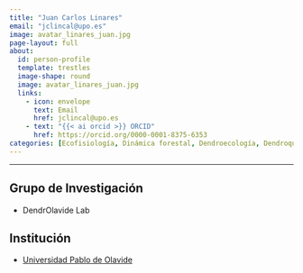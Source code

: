 ```yaml
---
title: "Juan Carlos Linares"
email: "jclincal@upo.es"  
image: avatar_linares_juan.jpg
page-layout: full
about: 
  id: person-profile
  template: trestles
  image-shape: round
  image: avatar_linares_juan.jpg
  links:
    - icon: envelope
      text: Email
      href: jclincal@upo.es
    - text: "{{< ai orcid >}} ORCID"
      href: https://orcid.org/0000-0001-8375-6353
categories: [Ecofisiología, Dinámica forestal, Dendroecología, Dendroquímica, Genética]
---
```

 
<hr>

:::{#person-profile}

## Grupo de Investigación
- DendrOlavide Lab

## Institución
- [Universidad Pablo de Olavide](https://www.upo.es/)

:::
